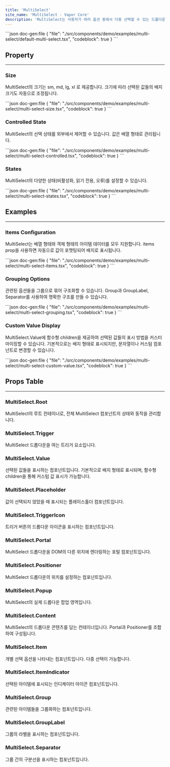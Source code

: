 ```yaml
---
title: 'MultiSelect'
site_name: 'MultiSelect - Vapor Core'
description: 'MultiSelect는 사용자가 여러 옵션 중에서 다중 선택할 수 있는 드롭다운 컴포넌트입니다. 선택된 값들은 배지 형태로 표시되며, 태그 선택, 필터링, 카테고리 선택 등에 사용됩니다.'
---
```


<Demo name="multi-select/default-multi-select">
```json doc-gen:file
{
    "file": "./src/components/demo/examples/multi-select/default-multi-select.tsx",
    "codeblock": true
}
```
</Demo>

## Property

---

### Size

MultiSelect의 크기는 sm, md, lg, xl 로 제공합니다. 크기에 따라 선택된 값들의 배지 크기도 자동으로 조정됩니다.

<Demo name="multi-select/multi-select-size">
```json doc-gen:file
{
    "file": "./src/components/demo/examples/multi-select/multi-select-size.tsx",
    "codeblock": true
}
```
</Demo>

### Controlled State

MultiSelect의 선택 상태를 외부에서 제어할 수 있습니다. 값은 배열 형태로 관리됩니다.

<Demo name="multi-select/multi-select-controlled">
```json doc-gen:file
{
    "file": "./src/components/demo/examples/multi-select/multi-select-controlled.tsx",
    "codeblock": true
}
```
</Demo>

### States

MultiSelect의 다양한 상태(비활성화, 읽기 전용, 오류)를 설정할 수 있습니다.

<Demo name="multi-select/multi-select-states">
```json doc-gen:file
{
    "file": "./src/components/demo/examples/multi-select/multi-select-states.tsx",
    "codeblock": true
}
```
</Demo>

## Examples

---

### Items Configuration

MultiSelect는 배열 형태와 객체 형태의 아이템 데이터를 모두 지원합니다. items prop을 사용하면 자동으로 값이 포맷팅되어 배지로 표시됩니다.

<Demo name="multi-select/multi-select-items">
```json doc-gen:file
{
    "file": "./src/components/demo/examples/multi-select/multi-select-items.tsx",
    "codeblock": true
}
```
</Demo>

### Grouping Options

관련된 옵션들을 그룹으로 묶어 구조화할 수 있습니다. Group과 GroupLabel, Separator를 사용하여 명확한 구조를 만들 수 있습니다.

<Demo name="multi-select/multi-select-grouping">
```json doc-gen:file
{
    "file": "./src/components/demo/examples/multi-select/multi-select-grouping.tsx",
    "codeblock": true
}
```
</Demo>

### Custom Value Display

MultiSelect.Value에 함수형 children을 제공하여 선택된 값들의 표시 방법을 커스터마이징할 수 있습니다. 기본적으로는 배지 형태로 표시되지만, 문자열이나 커스텀 컴포넌트로 변경할 수 있습니다.

<Demo name="multi-select/multi-select-custom-value">
```json doc-gen:file
{
    "file": "./src/components/demo/examples/multi-select/multi-select-custom-value.tsx",
    "codeblock": true
}
```
</Demo>

## Props Table

---

### MultiSelect.Root

MultiSelect의 루트 컨테이너로, 전체 MultiSelect 컴포넌트의 상태와 동작을 관리합니다.

<ComponentPropsTable file="multi-select" section="rootProps" />

### MultiSelect.Trigger

MultiSelect 드롭다운을 여는 트리거 요소입니다.

<ComponentPropsTable file="multi-select" section="triggerProps" />

### MultiSelect.Value

선택된 값들을 표시하는 컴포넌트입니다. 기본적으로 배지 형태로 표시되며, 함수형 children을 통해 커스텀 값 표시가 가능합니다.

<ComponentPropsTable file="multi-select" section="valueProps" />

### MultiSelect.Placeholder

값이 선택되지 않았을 때 표시되는 플레이스홀더 컴포넌트입니다.

<ComponentPropsTable file="multi-select" section="placeholderProps" />

### MultiSelect.TriggerIcon

트리거 버튼의 드롭다운 아이콘을 표시하는 컴포넌트입니다.

<ComponentPropsTable file="multi-select" section="triggerIconProps" />

### MultiSelect.Portal

MultiSelect 드롭다운을 DOM의 다른 위치에 렌더링하는 포털 컴포넌트입니다.

<ComponentPropsTable file="multi-select" section="portalProps" />

### MultiSelect.Positioner

MultiSelect 드롭다운의 위치를 설정하는 컴포넌트입니다.

<ComponentPropsTable file="multi-select" section="positionerProps" />

### MultiSelect.Popup

MultiSelect의 실제 드롭다운 팝업 영역입니다.

<ComponentPropsTable file="multi-select" section="popupProps" />

### MultiSelect.Content

MultiSelect의 드롭다운 콘텐츠를 담는 컨테이너입니다. Portal과 Positioner를 조합하여 구성됩니다.

<ComponentPropsTable file="multi-select" section="contentProps" />

### MultiSelect.Item

개별 선택 옵션을 나타내는 컴포넌트입니다. 다중 선택이 가능합니다.

<ComponentPropsTable file="multi-select" section="itemProps" />

### MultiSelect.ItemIndicator

선택된 아이템에 표시되는 인디케이터 아이콘 컴포넌트입니다.

<ComponentPropsTable file="multi-select" section="itemIndicatorProps" />

### MultiSelect.Group

관련된 아이템들을 그룹화하는 컴포넌트입니다.

<ComponentPropsTable file="multi-select" section="groupProps" />

### MultiSelect.GroupLabel

그룹의 라벨을 표시하는 컴포넌트입니다.

<ComponentPropsTable file="multi-select" section="groupLabelProps" />

### MultiSelect.Separator

그룹 간의 구분선을 표시하는 컴포넌트입니다.

<ComponentPropsTable file="multi-select" section="separatorProps" />
